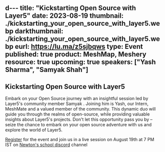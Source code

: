 d---
title: "Kickstarting Open Source with Layer5"
date: 2023-08-19
thumbnail: ./kickstarting_your_open_source_with_layer5.webp
darkthumbnail: ./kickstarting_your_open_source_with_layer5.webp
eurl: https://lu.ma/z5sjbqws
type: Event
published: true
product: MeshMap, Meshery
resource: true
upcoming: true
speakers: ["Yash Sharma", "Samyak Shah"]
---


<h2>Kickstarting Open Source with Layer5</h2>
<p>Embark on your Open Source journey with an insightful session led by Layer5's community member Samyak . Joining him is  Yash, our Intern, MeshMate and a valued member of the community. This dynamic duo will guide you through the realms of open-source, while providing valuable insights about Layer5's projects. Don't let this opportunity pass you by – seize the chance to embark on your open source adventure with us and explore the world of Layer5.</p>
<p><a href=" https://lu.ma/z5sjbqws">Register</a> for the event and join us in a live session on August 19th at 7 PM IST on  <a href="https://discord.gg/newton-school-862937560359108609"> Newton's school  discord</a> channel</p>
